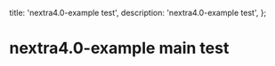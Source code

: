   title: 'nextra4.0-example test',
  description: 'nextra4.0-example test',
};

# nextra4.0-example main test


